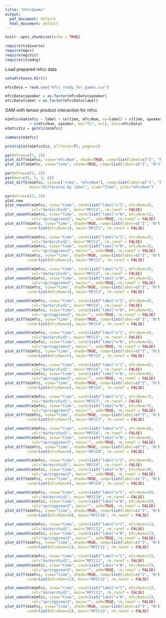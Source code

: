---
title: "mfccGamms"
output:
  pdf_document: default
  html_document: default
---

```{r setup, include=FALSE}
knitr::opts_chunk$set(echo = TRUE)
```


```{r, message=FALSE}
require(tidyverse)
require(mgcv)
require(mgcViz)
require(itsadug)
```

Load prepared mfcc data
```{r}

setwd(choose.dir())

mfccData = read.csv("mfcc_ready_for_gamms.csv")

mfccData$speaker = as.factor(mfccData$speaker)
mfccData$label = as.factor(mfccData$label)

```

GAM with tensor product interaction for mfcc
```{r}
m1mfcc=bam(mfcc ~ label + te(time, mfccNum, by=label) + s(time, speaker, bs="fs", m=1) 
           + s(mfccNum, speaker, bs="fs", m=1), data=mfccData)
m1mfccViz = getViz(m1mfcc)
```


```{r}
summary(m1mfcc)
```


```{r, warning=FALSE,message=FALSE,error=FALSE, results='hide',fig.keep=1}
print(plot(m1mfccViz, allTerms=T), pages=3)
```


```{r, warning=FALSE,message=FALSE,error=FALSE, results='hide',fig.keep='all', out.width="80%", out.height="80%"}
par(mfrow=c(1, 2))
plot_diff(m1mfcc, view="mfccNum", shade=TRUE, comp=list(label=c("I", "N")))
plot_diff(m1mfcc, view="time", shade=TRUE, comp=list(label=c("I", "N")))

par(mfrow=c(1, 1))
par(mar=c(5, 5, 3, 8))
plot_diff2(m1mfcc, view=c('time', "mfccNum"), comp=list(label=c("I", "N")), 
           main="Difference by label", xlab="Time", ylab="mfccNum")
```

```{r, warning=FALSE,message=FALSE,error=FALSE, results='hide',fig.keep='all', out.width="75%", out.height="75%"}
par(mfrow=c(2, 2))
plot.new
plot_smooth(m1mfcc, view="time", cond=list("label"="I", mfccNum=1), 
            col="darkorchid1", main="MFCC1", rm.ranef = FALSE)
plot_smooth(m1mfcc, view="time", cond=list("label"="N", mfccNum=1), 
            col="springgreen3", main="", add=TRUE, rm.ranef = FALSE)
plot_diff(m1mfcc, view="time", shade=TRUE, comp=list(label=c("I", "N")), 
          cond=list(mfccNum=1), main="MFCC1", rm.ranef = FALSE)

plot_smooth(m1mfcc, view="time", cond=list("label"="I", mfccNum=2), 
            col="darkorchid1", main="MFCC2", rm.ranef = FALSE)
plot_smooth(m1mfcc, view="time", cond=list("label"="N", mfccNum=2), 
            col="springgreen3", main="", add=TRUE, rm.ranef = FALSE)
plot_diff(m1mfcc, view="time", shade=TRUE, comp=list(label=c("I", "N")), 
          cond=list(mfccNum=2), main="MFCC2", rm.ranef = FALSE)

plot_smooth(m1mfcc, view="time", cond=list("label"="I", mfccNum=3), 
            col="darkorchid1", main="MFCC3", rm.ranef = FALSE)
plot_smooth(m1mfcc, view="time", cond=list("label"="N", mfccNum=3), 
            col="springgreen3", main="", add=TRUE, rm.ranef = FALSE)
plot_diff(m1mfcc, view="time", shade=TRUE, comp=list(label=c("I", "N")), 
          cond=list(mfccNum=3), main="MFCC3", rm.ranef = FALSE)

plot_smooth(m1mfcc, view="time", cond=list("label"="I", mfccNum=4), 
            col="darkorchid1", main="MFCC4", rm.ranef = FALSE)
plot_smooth(m1mfcc, view="time", cond=list("label"="N", mfccNum=4), 
            col="springgreen3", main="", add=TRUE, rm.ranef = FALSE)
plot_diff(m1mfcc, view="time", shade=TRUE, comp=list(label=c("I", "N")), 
          cond=list(mfccNum=4), main="MFCC4", rm.ranef = FALSE)

plot_smooth(m1mfcc, view="time", cond=list("label"="I", mfccNum=5), 
            col="darkorchid1", main="MFCC5", rm.ranef = FALSE)
plot_smooth(m1mfcc, view="time", cond=list("label"="N", mfccNum=5), 
            col="springgreen3", main="", add=TRUE, rm.ranef = FALSE)
plot_diff(m1mfcc, view="time", shade=TRUE, comp=list(label=c("I", "N")), 
          cond=list(mfccNum=5), main="MFCC5", rm.ranef = FALSE)

plot_smooth(m1mfcc, view="time", cond=list("label"="I", mfccNum=6), 
            col="darkorchid1", main="MFCC6", rm.ranef = FALSE)
plot_smooth(m1mfcc, view="time", cond=list("label"="N", mfccNum=6), 
            col="springgreen3", main="", add=TRUE, rm.ranef = FALSE)
plot_diff(m1mfcc, view="time", shade=TRUE, comp=list(label=c("I", "N")), 
          cond=list(mfccNum=6), main="MFCC6", rm.ranef = FALSE)

plot_smooth(m1mfcc, view="time", cond=list("label"="I", mfccNum=7), 
            col="darkorchid1", main="MFCC7", rm.ranef = FALSE)
plot_smooth(m1mfcc, view="time", cond=list("label"="N", mfccNum=7), 
            col="springgreen3", main="", add=TRUE, rm.ranef = FALSE)
plot_diff(m1mfcc, view="time", shade=TRUE, comp=list(label=c("I", "N")), 
          cond=list(mfccNum=7), main="MFCC7", rm.ranef = FALSE)

plot_smooth(m1mfcc, view="time", cond=list("label"="I", mfccNum=8), 
            col="darkorchid1", main="MFCC8", rm.ranef = FALSE)
plot_smooth(m1mfcc, view="time", cond=list("label"="N", mfccNum=8), 
            col="springgreen3", main="", add=TRUE, rm.ranef = FALSE)
plot_diff(m1mfcc, view="time", shade=TRUE, comp=list(label=c("I", "N")), 
          cond=list(mfccNum=8), main="MFCC8", rm.ranef = FALSE)

plot_smooth(m1mfcc, view="time", cond=list("label"="I", mfccNum=9), 
            col="darkorchid1", main="MFCC9", rm.ranef = FALSE)
plot_smooth(m1mfcc, view="time", cond=list("label"="N", mfccNum=9), 
            col="springgreen3", main="", add=TRUE, rm.ranef = FALSE)
plot_diff(m1mfcc, view="time", shade=TRUE, comp=list(label=c("I", "N")), 
          cond=list(mfccNum=9), main="MFCC9", rm.ranef = FALSE)

plot_smooth(m1mfcc, view="time", cond=list("label"="I", mfccNum=10), 
            col="darkorchid1", main="MFCC10", rm.ranef = FALSE)
plot_smooth(m1mfcc, view="time", cond=list("label"="N", mfccNum=10), 
            col="springgreen3", main="", add=TRUE, rm.ranef = FALSE)
plot_diff(m1mfcc, view="time", shade=TRUE, comp=list(label=c("I", "N")), 
          cond=list(mfccNum=10), main="MFCC10", rm.ranef = FALSE)

plot_smooth(m1mfcc, view="time", cond=list("label"="I", mfccNum=11), 
            col="darkorchid1", main="MFCC11", rm.ranef = FALSE)
plot_smooth(m1mfcc, view="time", cond=list("label"="N", mfccNum=11), 
            col="springgreen3", main="", add=TRUE, rm.ranef = FALSE)
plot_diff(m1mfcc, view="time", shade=TRUE, comp=list(label=c("I", "N")), 
          cond=list(mfccNum=11), main="MFCC11", rm.ranef = FALSE)

plot_smooth(m1mfcc, view="time", cond=list("label"="I", mfccNum=12), 
            col="darkorchid1", main="MFCC12", rm.ranef = FALSE)
plot_smooth(m1mfcc, view="time", cond=list("label"="N", mfccNum=12), 
            col="springgreen3", main="", add=TRUE, rm.ranef = FALSE)
plot_diff(m1mfcc, view="time", shade=TRUE, comp=list(label=c("I", "N")), 
          cond=list(mfccNum=12), main="MFCC12", rm.ranef = FALSE)

plot_smooth(m1mfcc, view="time", cond=list("label"="I", mfccNum=13), 
            col="darkorchid1", main="MFCC13", rm.ranef = FALSE)
plot_smooth(m1mfcc, view="time", cond=list("label"="N", mfccNum=13), 
            col="springgreen3", main="", add=TRUE, rm.ranef = FALSE)
plot_diff(m1mfcc, view="time", shade=TRUE, comp=list(label=c("I", "N")), 
          cond=list(mfccNum=13), main="MFCC13", rm.ranef = FALSE)

```


